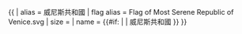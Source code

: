 {{ {{{1<noinclude>|country showdata</noinclude>}}}
| alias = 威尼斯共和國
| flag alias = Flag of Most Serene Republic of Venice.svg
| size = {{{size|}}}
| name = {{#if: {{{name|}}} | {{{name|}}} | 威尼斯共和國 }}
}}